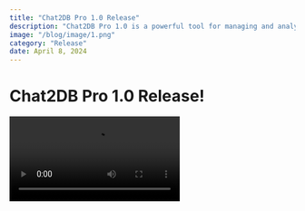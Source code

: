 ```yaml
---
title: "Chat2DB Pro 1.0 Release"
description: "Chat2DB Pro 1.0 is a powerful tool for managing and analyzing data, with a focus on providing an easy-to-use interface for users to interact with their data."
image: "/blog/image/1.png"
category: "Release"
date: April 8, 2024
---
```


# Chat2DB Pro 1.0 Release!


<Authors date="April 8, 2024">
  <Author name="Jing" link="https://chat2db.ai" />
</Authors>

<video src="https://cdn.chat2db-ai.com/website/video/demo.mp4" controls />

Over the past year, our open-source project [Chat2DB](https://github.com/codePhiliaX/Chat2DB) has proven its immense value in database management and data analysis, with nearly a million downloads by users to date.

But we didn't stop there. After months of refining details, today we're excited to announce the release of Chat2DB Pro 1.0. We've enhanced AI capabilities and made qualitative leaps in product details, significantly improving efficiency in writing SQL and generating reports. Moreover, we've restructured the entire front-end and back-end architecture to make the product more stable. The long-awaited support for redis and snowflake is also included in this version. Additionally, we've addressed various issues reported by the community version, such as slow startup and port occupation, and have thoroughly fixed all known bugs.

Chat2DB Pro 1.0 marks a new beginning. We are committed to investing more effort to provide users with better products and services.

Let me introduce you to a few key features:

### Full-Link Data Management Platform
Chat2DB is a full-link platform that integrates data management, development, analysis, and application. No matter where your data is stored, Chat2DB can seamlessly connect.

- **Centralized Data Source Management**: Centralized one-stop management for both relational and non-relational databases, eliminating the need for multiple platform switches and making database management more convenient.
- **Visualized Management of Database Structures**: Supports visualized querying, creating, modifying, and deleting of databases, schemas, tables, triggers, functions, etc., across multiple databases.
- **Data Visualization Management**: Not only supports multi-dialect SQL development for various data sources but also supports visualized CRUD operations in multiple databases, data export, and more.
![](https://cdn.chat2db-ai.com/website/img/datasource.png)

### AI-Driven Intelligent SQL Development
Chat2DB's SQL development completely changes the way we interact with data. With advanced AI technology, every user can easily master SQL.
- **Natural Language to SQL**: Even users with non-technical backgrounds can easily perform complex data queries through natural language, without the need to learn SQL syntax in-depth.
- **SQL Development Assistant (Copilot)**: The SQL development assistant not only provides code autocomplete and suggestions but also aids developers in database mockup and testing.
- **SQL Insights and Optimization**: Capable of executing SQL queries and also providing optimization suggestions for inefficient queries, optimizing database performance.
![](https://cdn.chat2db-ai.com/website/img/sql_copilot.png)

### AI-Driven Intelligent Reporting
Chat2DB can not only accurately analyze requirements but also deeply mine data insights, presenting them in the most intuitive report format, making decision-making faster and more accurate.
- **AI Dialogue Reports**: No need to master complex query languages or professional data analysis knowledge. Simply express information needs in natural language to get expert-level data insights.
- **AI Analysis and Insights**: Utilizes advanced algorithms and models to analyze user needs, extracting truly valuable information from large datasets.
- **AI Decision Support**: Automatically rendered reports convert complex datasets into easy-to-understand and actionable visual information, supporting rapid decision-making.
![](https://cdn.chat2db-ai.com/website/img/dashboard.png)

### AI-Driven Data Exploration
Chat2DB allows users of different roles to easily interact with data through the AI data dialogue page, without needing to delve into the complexities of data source management and technical details.
- **Data Dialogue for Business Personnel**: Chat2DB abstracts the complexity of data sources, allowing business personnel to focus on asking questions and interpreting answers, without worrying about the details of data management.
- **Deep Mining for Data Analysts**: Chat2DB enables data analysts to directly use natural language to pose analysis requests, making complex data analysis work simple and intuitive.